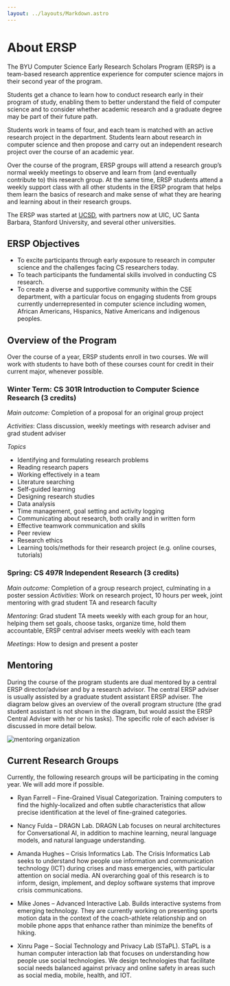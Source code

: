 ```yaml
---
layout: ../layouts/Markdown.astro
---
```


# About ERSP

The BYU Computer Science Early Research Scholars Program (ERSP) is a team-based
research apprentice experience for computer science majors in their second year
of the program.

Students get a chance to learn how to conduct research early in their program of
study, enabling them to better understand the field of computer science and to
consider whether academic research and a graduate degree may be part of their
future path.

Students work in teams of four, and each team is matched with an active research
project in the department. Students learn about research in computer science and
then propose and carry out an independent research project over the course of an
academic year.

Over the course of the program, ERSP groups will attend a research group’s
normal weekly meetings to observe and learn from (and eventually contribute to)
this research group. At the same time, ERSP students attend a weekly support
class with all other students in the ERSP program that helps them learn the
basics of research and make sense of what they are hearing and learning about in
their research groups.

The ERSP was started at [UCSD](https://ersp.eng.ucsd.edu/home), with partners
now at UIC, UC Santa Barbara, Stanford University, and several other
universities.

## ERSP Objectives

- To excite participants through early exposure to research in computer science
  and the challenges facing CS researchers today.
- To teach participants the fundamental skills involved in conducting CS
  research.
- To create a diverse and supportive community within the CSE department, with a
  particular focus on engaging students from groups currently underrepresented
  in computer science including women, African Americans, Hispanics, Native
  Americans and indigenous peoples.

## Overview of the Program

Over the course of a year, ERSP students enroll in two courses. We will work
with students to have both of these courses count for credit in their current
major, whenever possible.

### Winter Term: CS 301R Introduction to Computer Science Research (3 credits)

_Main outcome:_ Completion of a proposal for an original group project

_Activities_: Class discussion, weekly meetings with research adviser and grad
student adviser

_Topics_

- Identifying and formulating research problems
- Reading research papers
- Working effectively in a team
- Literature searching
- Self-guided learning
- Designing research studies
- Data analysis
- Time management, goal setting and activity logging
- Communicating about research, both orally and in written form
- Effective teamwork communication and skills
- Peer review
- Research ethics
- Learning tools/methods for their research project (e.g. online courses,
  tutorials)

### Spring: CS 497R Independent Research (3 credits)

_Main outcome:_ Completion of a group research project, culminating in a poster
session _Activities_: Work on research project, 10 hours per week, joint
mentoring with grad student TA and research faculty

_Mentoring_: Grad student TA meets weekly with each group for an hour, helping
them set goals, choose tasks, organize time, hold them accountable, ERSP central
adviser meets weekly with each team

_Meetings_: How to design and present a poster

## Mentoring

During the course of the program students are dual mentored by a central ERSP
director/adviser and by a research advisor. The central ERSP adviser is usually
assisted by a graduate student assistant ERSP adviser. The diagram below gives
an overview of the overall program structure (the grad student assistant is not
shown in the diagram, but would assist the ERSP Central Adviser with her or his
tasks). The specific role of each adviser is discussed in more detail below.

![mentoring organization](/images/mentoring.png)

## Current Research Groups

Currently, the following research groups will be participating in the coming
year. We will add more if possible.

- Ryan Farrell – Fine-Grained Visual Categorization. Training computers to find
  the highly-localized and often subtle characteristics that allow precise
  identification at the level of fine-grained categories.

- Nancy Fulda – DRAGN Lab. DRAGN Lab focuses on neural architectures for
  Conversational AI, in addition to machine learning, neural language models,
  and natural language understanding.

- Amanda Hughes – Crisis Informatics Lab. The Crisis Informatics Lab seeks to
  understand how people use information and communication technology (ICT)
  during crises and mass emergencies, with particular attention on social media.
  AN overarching goal of this research is to inform, design, implement, and
  deploy software systems that improve crisis communications.

- Mike Jones – Advanced Interactive Lab. Builds interactive systems from
  emerging technology. They are currently working on presenting sports motion
  data in the context of the coach-athlete relationship and on mobile phone apps
  that enhance rather than minimize the benefits of hiking.

- Xinru Page – Social Technology and Privacy Lab (STaPL). STaPL is a human
  computer interaction lab that focuses on understanding how people use social
  technologies. We design technologies that facilitate social needs balanced
  against privacy and online safety in areas such as social media, mobile,
  health, and IOT.
